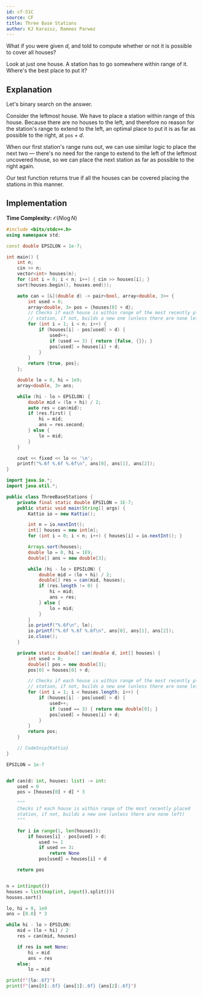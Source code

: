 ```yaml
---
id: cf-51C
source: CF
title: Three Base Stations
author: KJ Karaisz, Rameez Parwez
---
```


<Spoiler title = "Hint 1">

What if you were given $d$, and told to compute whether or not it is possible to cover all houses?

</Spoiler>

<Spoiler title = "Hint 2">

Look at just one house. A station has to go somewhere within range of it. Where's the best place to put it?

</Spoiler>

<Spoiler title = "Solution">

## Explanation

Let's binary search on the answer.

Consider the leftmost house. We have to place a station within range of this
house. Because there are no houses to the left, and therefore no reason for the
station's range to extend to the left, an optimal place to put it is as far as
possible to the right, at $\texttt{pos}+d$.

When our first station's range runs out, we can use similar logic to place the
next two — there's no need for the range to extend to the left of the leftmost
uncovered house, so we can place the next station as far as possible to the
right again.

Our test function returns true if all the houses can be covered placing the
stations in this manner.

## Implementation

**Time Complexity:** $\mathcal{O}(N\log N)$

<LanguageSection>
<CPPSection>

```cpp
#include <bits/stdc++.h>
using namespace std;

const double EPSILON = 1e-7;

int main() {
	int n;
	cin >> n;
	vector<int> houses(n);
	for (int i = 0; i < n; i++) { cin >> houses[i]; }
	sort(houses.begin(), houses.end());

	auto can = [&](double d) -> pair<bool, array<double, 3>> {
		int used = 0;
		array<double, 3> pos = {houses[0] + d};
		// Checks if each house is within range of the most recently placed
		// station, if not, builds a new one (unless there are none left)
		for (int i = 1; i < n; i++) {
			if (houses[i] - pos[used] > d) {
				used++;
				if (used == 3) { return {false, {}}; }
				pos[used] = houses[i] + d;
			}
		}
		return {true, pos};
	};

	double lo = 0, hi = 1e9;
	array<double, 3> ans;

	while (hi - lo > EPSILON) {
		double mid = (lo + hi) / 2;
		auto res = can(mid);
		if (res.first) {
			hi = mid;
			ans = res.second;
		} else {
			lo = mid;
		}
	}

	cout << fixed << lo << '\n';
	printf("%.6f %.6f %.6f\n", ans[0], ans[1], ans[2]);
}
```

</CPPSection>
<JavaSection>

```java
import java.io.*;
import java.util.*;

public class ThreeBaseStations {
	private final static double EPSILON = 1E-7;
	public static void main(String[] args) {
		Kattio io = new Kattio();

		int n = io.nextInt();
		int[] houses = new int[n];
		for (int i = 0; i < n; i++) { houses[i] = io.nextInt(); }

		Arrays.sort(houses);
		double lo = 0, hi = 1E9;
		double[] ans = new double[3];

		while (hi - lo > EPSILON) {
			double mid = (lo + hi) / 2;
			double[] res = can(mid, houses);
			if (res.length != 0) {
				hi = mid;
				ans = res;
			} else {
				lo = mid;
			}
		}
		io.printf("%.6f\n", lo);
		io.printf("%.6f %.6f %.6f\n", ans[0], ans[1], ans[2]);
		io.close();
	}

	private static double[] can(double d, int[] houses) {
		int used = 0;
		double[] pos = new double[3];
		pos[0] = houses[0] + d;

		// Checks if each house is within range of the most recently placed
		// station, if not, builds a new one (unless there are none left)
		for (int i = 1; i < houses.length; i++) {
			if (houses[i] - pos[used] > d) {
				used++;
				if (used == 3) { return new double[0]; }
				pos[used] = houses[i] + d;
			}
		}
		return pos;
	}

	// CodeSnip{Kattio}
}
```

</JavaSection>
<PySection>

```py
EPSILON = 1e-7


def can(d: int, houses: list) -> int:
	used = 0
	pos = [houses[0] + d] * 3

	"""
	Checks if each house is within range of the most recently placed
	station, if not, builds a new one (unless there are none left)
	"""

	for i in range(1, len(houses)):
		if houses[i] - pos[used] > d:
			used += 1
			if used == 3:
				return None
			pos[used] = houses[i] + d

	return pos


n = int(input())
houses = list(map(int, input().split()))
houses.sort()

lo, hi = 0, 1e9
ans = [0.0] * 3

while hi - lo > EPSILON:
	mid = (lo + hi) / 2
	res = can(mid, houses)

	if res is not None:
		hi = mid
		ans = res
	else:
		lo = mid

print(f"{lo:.6f}")
print(f"{ans[0]:.6f} {ans[1]:.6f} {ans[2]:.6f}")
```

</PySection>
</LanguageSection>

</Spoiler>
